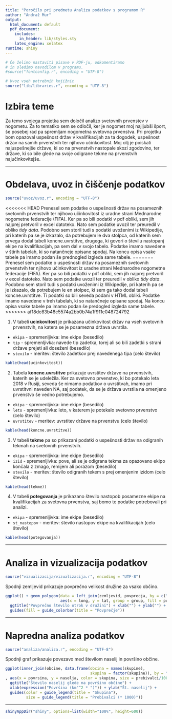 ```yaml
---
title: "Poročilo pri predmetu Analiza podatkov s programom R"
author: "Andraž Mur"
output:
  html_document: default
  pdf_document:
    includes:
      in_header: lib/styles.sty
    latex_engine: xelatex
runtime: shiny
---
```


```r
# Če želimo nastaviti pisave v PDF-ju, odkomentiramo
# in sledimo navodilom v programu.
#source("fontconfig.r", encoding = "UTF-8")

# Uvoz vseh potrebnih knjižnic
source("lib/libraries.r", encoding = "UTF-8")
```

# Izbira teme

Za temo svojega projetka sem določil analizo svetovnih prvenstev v nogometu. Za to tematiko sem se odločil, ker je nogomet moj najljubši šport, še posebej rad pa spremljam nogometna svetovna prvenstva. Pri projetku bom opazoval uspešnost držav v kvalifikacijah za ta dogodek, uspešnost držav na samih prvenstvih ter njihovo učinkovitost. Moj cilj je poiskati najuspešnejše države, ki so na prvenstvih nastopale skozi zgodovino, ter države, ki so bile glede na svoje odigrane tekme na prvenstvih najučinkovitejše.

***

# Obdelava, uvoz in čiščenje podatkov

```r
source("uvoz/uvoz.r", encoding = "UTF-8")
```

<<<<<<< HEAD
Prenesel sem podatke o uspešnosti držav na posameznih svetovnih prvenstvih ter njihovo učinkovitost iz uradne strani Mednarodne nogometne federacije (FIFA). Ker pa so bili podatki v pdf obliki, sem jih najprej pretvoril v excel datoteko. Nato sem podatke uvozil ter preuredil v obliko *tidy data*. Podobno sem storil tudi s podatki uvoženimi iz Wikipedije, pri katerih pa se je izkazalo, da potrebujem le dva stolpca, od katerih sem prvega dodal tabeli koncne.uvrstitve, drugega, ki govori o številu nastopanj ekipe na kvalifikacijah, pa sem dal v svojo tabelo. Podatke imamo navedene v štirih tabelah, ki so natančneje opisane spodaj. Na koncu opisa vsake tabele pa imamo podan še prednogled izgleda same tabele.
=======
Prenesel sem podatke o uspešnosti držav na posameznih svetovnih prvenstvih ter njihovo učinkovitost iz uradne strani Mednarodne nogometne federacije (FIFA). Ker pa so bili podatki v pdf obliki, sem jih najprej pretvoril v excel datoteko. Nato sem podatke uvozil ter preuredil v obliko *tidy data*. Podobno sem storil tudi s podatki uvoženimi iz Wikipedije, pri katerih pa se je izkazalo, da potrebujem le en stolpec, ki sem ga tako dodal tabeli koncne.uvrstitve. Ti podatki so bili seveda podani v HTML obliki. Podatke imamo navedene v treh tabelah, ki so natančneje opisane spodaj. Na koncu opisa vsake tabele pa imamo podan še predogled izgleda same tabele.
>>>>>>> af18de83b48c5574a2bb0b74a1f911e048724792

1. V tabeli **ucinkovitost** je prikazana učinkovitost držav na vseh svetovnih prvenstvih, na katera se je posamezna država uvrstila.
- `ekipa` - spremenljivka: ime ekipe (besedilo)
- `tip` - spremenljivka: navede tip zadetka, torej ali so bili zadetki s strani države prejeti ali doseženi (besedilo)
- `stevilo` - meritev: število zadetkov prej navedenega tipa (celo število)
```r
kable(head(ucinkovitost))
```

2. Tabela **koncne.uvrstitve** prikazuje uvrstitev države na prvenstvih, katerih se je udeležila. Ker za svetovno prvenstvo, ki bo potekalo leta 2018 v Rusiji, seveda še nimamo podatkov o uvrstitvah, imamo pri uvrstitvni naveden NA, saj podatek, da se je država uvrstila na omenjeno prvenstvo še vedno potrebujemo.
- `ekipa` - spremenljivka: ime ekipe (besedilo)
- `leto` - spremenljivka: leto, v katerem je potekalo svetovno prvenstvo (celo število)
- `uvrstitev` - meritev: uvrstitev države na prvenstvu (celo število)
```r
kable(head(koncne.uvrstitve))
```


3. V tabeli **tekme** pa so prikazani podatki o uspešnosti držav na odigranih tekmah na svetovnih prvenstvih.
- `ekipa` - spremenljivka: ime ekipe (besedilo)
- `izid` - spremenljivka: pove, ali se je odigrana tekma za opazovano ekipo končala z zmago, remijem ali porazom (besedilo)
- `stevilo` - meritev: število odigranih tekem s prej omenjenim izidom (celo število)
```r
kable(head(tekme))
```


4. V tabeli **potegovanja** je prikazano število nastopob posamezne ekipe na kvalifikacijah za svetovna prvenstva, saj bomo te podatke potrebovali pri analizi.
- `ekipa` - spremenljivka: ime ekipe (besedilo)
- `st_nastopov` - meritev: število nastopov ekipe na kvalifikacijah (celo število)
```r
kable(head(potegovanja))
```

***

# Analiza in vizualizacija podatkov

```r
source("vizualizacija/vizualizacija.r", encoding = "UTF-8")
```

Spodnji zemljevid prikazuje povprečno velikost družine za vsako občino.

```r
ggplot() + geom_polygon(data = left_join(zemljevid, povprecja, by = c("OB_UIME" = "obcina")),
                        aes(x = long, y = lat, group = group, fill = povprecje)) +
  ggtitle("Povprečno število otrok v družini") + xlab("") + ylab("") +
  guides(fill = guide_colorbar(title = "Povprečje"))
```

***

# Napredna analiza podatkov

```r
source("analiza/analiza.r", encoding = "UTF-8")
```

Spodnji graf prikazuje povezavo med številom naselij in površino občine.

```r
ggplot(inner_join(obcine, data.frame(obcina = names(skupine),
                                     skupina = factor(skupine)), by = "obcina")
, aes(x = povrsina, y = naselja, color = skupina, size = prebivalci/1000)) + geom_point() +
  ggtitle("Število naselij glede na površino občine") +
  xlab(expression("Površina (km"^2 * ")")) + ylab("Št. naselij") +
  guides(color = guide_legend(title = "Skupina"),
         size = guide_legend(title = "Prebivalci (* 1000)"))
```

***

```r
shinyAppDir("shiny", options=list(width="100%", height=600))
```
